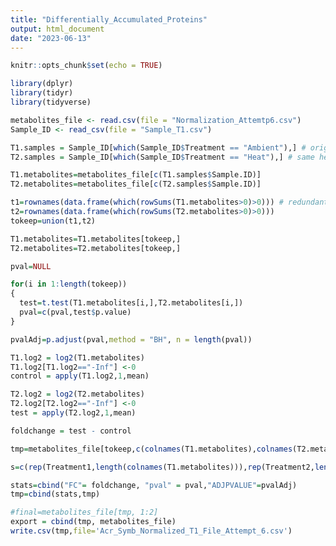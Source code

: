 ```yaml
---
title: "Differentially_Accumulated_Proteins"
output: html_document
date: "2023-06-13"
---
```


```r
knitr::opts_chunk$set(echo = TRUE)
```

```r
library(dplyr)
library(tidyr)
library(tidyverse)
```


```r
metabolites_file <- read.csv(file = "Normalization_Attemtp6.csv") 
Sample_ID <- read_csv(file = "Sample_T1.csv")
```
```r
T1.samples = Sample_ID[which(Sample_ID$Treatment == "Ambient"),] # orignial code uses Treatment = args[4]
T2.samples = Sample_ID[which(Sample_ID$Treatment == "Heat"),] # same here. But i changed it to the "Ambient and Heat"
```

```r
T1.metabolites=metabolites_file[c(T1.samples$Sample.ID)]
T2.metabolites=metabolites_file[c(T2.samples$Sample.ID)]

t1=rownames(data.frame(which(rowSums(T1.metabolites>0)>0))) # redundant. have already sorted out for zeros in python before loading the file here.
t2=rownames(data.frame(which(rowSums(T2.metabolites>0)>0)))
tokeep=union(t1,t2)

T1.metabolites=T1.metabolites[tokeep,]
T2.metabolites=T2.metabolites[tokeep,]
```

```r
pval=NULL

for(i in 1:length(tokeep))
{
  test=t.test(T1.metabolites[i,],T2.metabolites[i,])
  pval=c(pval,test$p.value)
}

pvalAdj=p.adjust(pval,method = "BH", n = length(pval))
```

```r
T1.log2 = log2(T1.metabolites)
T1.log2[T1.log2=="-Inf"] <-0
control = apply(T1.log2,1,mean)

T2.log2 = log2(T2.metabolites)
T2.log2[T2.log2=="-Inf"] <-0
test = apply(T2.log2,1,mean)

foldchange = test - control
```

```r
tmp=metabolites_file[tokeep,c(colnames(T1.metabolites),colnames(T2.metabolites))]

s=c(rep(Treatment1,length(colnames(T1.metabolites))),rep(Treatment2,length(colnames(T2.metabolites))))
```
```r
stats=cbind("FC"= foldchange, "pval" = pval,"ADJPVALUE"=pvalAdj)
tmp=cbind(stats,tmp)
```

```r
#final=metabolites_file[tmp, 1:2]
export = cbind(tmp, metabolites_file)
write.csv(tmp,file='Acr_Symb_Normalized_T1_File_Attempt_6.csv')

```

